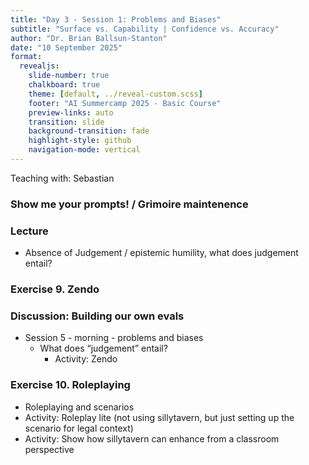 ```yaml
---
title: "Day 3 - Session 1: Problems and Biases"
subtitle: "Surface vs. Capability | Confidence vs. Accuracy"
author: "Dr. Brian Ballsun-Stanton"
date: "10 September 2025"
format:
  revealjs:
    slide-number: true
    chalkboard: true
    theme: [default, ../reveal-custom.scss]
    footer: "AI Summercamp 2025 - Basic Course"
    preview-links: auto
    transition: slide
    background-transition: fade
    highlight-style: github
    navigation-mode: vertical
---
```

Teaching with: Sebastian


### Show me your prompts! / Grimoire maintenence 

### Lecture

* Absence of Judgement / epistemic humility, what does judgement entail?

### Exercise 9. Zendo

### Discussion: Building our own evals

* Session 5 \- morning \- problems and biases  
  * What does “judgement” entail?  
    * Activity: Zendo  

### Exercise 10. Roleplaying

  * Roleplaying and scenarios  
  * Activity: Roleplay lite (not using sillytavern, but just setting up the scenario for legal context)  
  * Activity: Show how sillytavern can enhance from a classroom perspective  